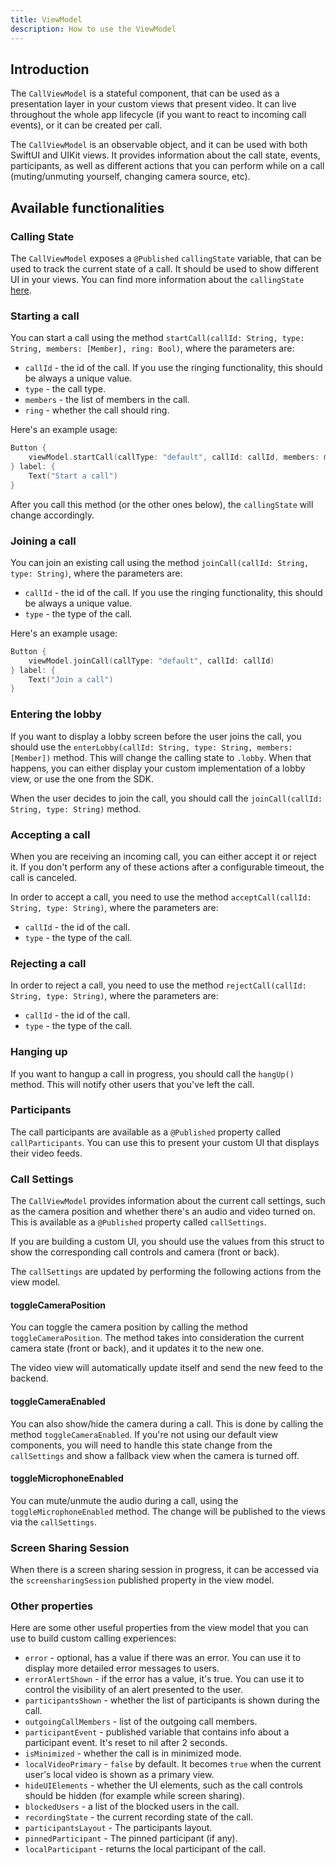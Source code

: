```yaml
---
title: ViewModel
description: How to use the ViewModel
---
```


## Introduction

The `CallViewModel` is a stateful component, that can be used as a presentation layer in your custom views that present video. It can live throughout the whole app lifecycle (if you want to react to incoming call events), or it can be created per call.

The `CallViewModel` is an observable object, and it can be used with both SwiftUI and UIKit views. It provides information about the call state, events, participants, as well as different actions that you can perform while on a call (muting/unmuting yourself, changing camera source, etc).

## Available functionalities

### Calling State

The `CallViewModel` exposes a `@Published` `callingState` variable, that can be used to track the current state of a call. It should be used to show different UI in your views. You can find more information about the `callingState` [here](../../guides/call-state).

### Starting a call

You can start a call using the method `startCall(callId: String, type: String, members: [Member], ring: Bool)`, where the parameters are:

- `callId` - the id of the call. If you use the ringing functionality, this should be always a unique value.
- `type` - the call type.
- `members` - the list of members in the call.
- `ring` - whether the call should ring.

Here's an example usage:

```swift
Button {
    viewModel.startCall(callType: "default", callId: callId, members: members, ring: false)
} label: {
    Text("Start a call")
}
```

After you call this method (or the other ones below), the `callingState` will change accordingly.

### Joining a call

You can join an existing call using the method `joinCall(callId: String, type: String)`, where the parameters are:

- `callId` - the id of the call. If you use the ringing functionality, this should be always a unique value.
- `type` - the type of the call.

Here's an example usage:

```swift
Button {
    viewModel.joinCall(callType: "default", callId: callId)
} label: {
    Text("Join a call")
}
```

### Entering the lobby

If you want to display a lobby screen before the user joins the call, you should use the `enterLobby(callId: String, type: String, members: [Member])` method. This will change the calling state to `.lobby`. When that happens, you can either display your custom implementation of a lobby view, or use the one from the SDK.

When the user decides to join the call, you should call the `joinCall(callId: String, type: String)` method.

### Accepting a call

When you are receiving an incoming call, you can either accept it or reject it. If you don't perform any of these actions after a configurable timeout, the call is canceled.

In order to accept a call, you need to use the method `acceptCall(callId: String, type: String)`, where the parameters are:

- `callId` - the id of the call.
- `type` - the type of the call.

### Rejecting a call

In order to reject a call, you need to use the method `rejectCall(callId: String, type: String)`, where the parameters are:

- `callId` - the id of the call.
- `type` - the type of the call.

### Hanging up

If you want to hangup a call in progress, you should call the `hangUp()` method. This will notify other users that you've left the call.

### Participants

The call participants are available as a `@Published` property called `callParticipants`. You can use this to present your custom UI that displays their video feeds.

### Call Settings

The `CallViewModel` provides information about the current call settings, such as the camera position and whether there's an audio and video turned on. This is available as a `@Published` property called `callSettings`.

If you are building a custom UI, you should use the values from this struct to show the corresponding call controls and camera (front or back).

The `callSettings` are updated by performing the following actions from the view model.

#### toggleCameraPosition

You can toggle the camera position by calling the method `toggleCameraPosition`. The method takes into consideration the current camera state (front or back), and it updates it to the new one.

The video view will automatically update itself and send the new feed to the backend.

#### toggleCameraEnabled

You can also show/hide the camera during a call. This is done by calling the method `toggleCameraEnabled`. If you're not using our default view components, you will need to handle this state change from the `callSettings` and show a fallback view when the camera is turned off.

#### toggleMicrophoneEnabled

You can mute/unmute the audio during a call, using the `toggleMicrophoneEnabled` method. The change will be published to the views via the `callSettings`.

### Screen Sharing Session

When there is a screen sharing session in progress, it can be accessed via the `screensharingSession` published property in the view model.

### Other properties

Here are some other useful properties from the view model that you can use to build custom calling experiences:

- `error` - optional, has a value if there was an error. You can use it to display more detailed error messages to users.
- `errorAlertShown` - if the error has a value, it's true. You can use it to control the visibility of an alert presented to the user.
- `participantsShown` - whether the list of participants is shown during the call.
- `outgoingCallMembers` - list of the outgoing call members.
- `participantEvent` - published variable that contains info about a participant event. It's reset to nil after 2 seconds.
- `isMinimized` - whether the call is in minimized mode.
- `localVideoPrimary` - `false` by default. It becomes `true` when the current user's local video is shown as a primary view.
- `hideUIElements` - whether the UI elements, such as the call controls should be hidden (for example while screen sharing).
- `blockedUsers` - a list of the blocked users in the call.
- `recordingState` - the current recording state of the call.
- `participantsLayout` - The participants layout.
- `pinnedParticipant` - The pinned participant (if any).
- `localParticipant` - returns the local participant of the call.
